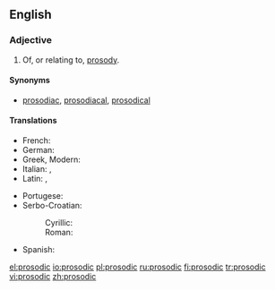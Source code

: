 ==English==

===Adjective===
{{en-adj}}

# Of, or relating to, [[prosody]].

====Synonyms====
* [[prosodiac]], [[prosodiacal]], [[prosodical]]

====Translations====
{{trans-top|prosody}}
* French: {{t|fr|prosodique}}
* German: {{t+|de|prosodisch}}
* Greek, Modern: {{t|el|προσωδιακός}}
* Italian: {{t-check|it|prosodiaco}}, {{t|it|prosodico}}
* Latin: {{t|la|prosodiacus}}, {{t-check|la|prosodicus}}
{{trans-mid}}
* Portugese: {{t|pt|prosodíaco}}
* Serbo-Croatian:
*: Cyrillic: {{t|sh|прозо̀дӣјскӣ|sc=Cyrl}}
*: Roman: {{t|sh|prozòdījskī}}
* Spanish: {{t+|es|prosódico|m}}
{{trans-bottom}}

[[el:prosodic]]
[[io:prosodic]]
[[pl:prosodic]]
[[ru:prosodic]]
[[fi:prosodic]]
[[tr:prosodic]]
[[vi:prosodic]]
[[zh:prosodic]]